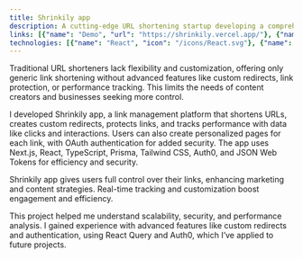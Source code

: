 ```yaml
---
title: Shrinkily app
description: A cutting-edge URL shortening startup developing a comprehensive link management platform with advanced features like custom redirections, caching, internationalization, and OAuth authentication.
links: [{"name": "Demo", "url": "https://shrinkily.vercel.app/"}, {"name": "Repository", "url": "https://github.com/JosePabloSG/shrinkily-app"}]
technologies: [{"name": "React", "icon": "/icons/React.svg"}, {"name": "Next.js", "icon": "/icons/Nextjs.svg"}, {"name": "TypeScript", "icon": "/icons/Typescript.svg"}, {"name": "Tailwind CSS", "icon": "/icons/Tailwindcss.svg"},{"name": "shadcn/ui", "icon": "/icons/shadcn.svg"}, {"name": "Frame Motion", "icon": "/icons/Framermotion.svg"}, {"name": "Json Web Tokens", "icon": "/icons/Jwt.svg"}, {"name": "Auth0", "icon": "/icons/Auth0.svg"}, {"name": "Prisma", "icon": "/icons/Prisma.svg"}, {"name": "EsLint", "icon": "/icons/Eslint.svg"}, {"name": "Zod", "icon": "/icons/Zod.svg"},{"name": "Next intl", "icon": "/icons/Global.svg"}]
---
```


Traditional URL shorteners lack flexibility and customization, offering only generic link shortening without advanced features like custom redirects, link protection, or performance tracking. This limits the needs of content creators and businesses seeking more control.

I developed Shrinkily app, a link management platform that shortens URLs, creates custom redirects, protects links, and tracks performance with data like clicks and interactions. Users can also create personalized pages for each link, with OAuth authentication for added security. The app uses Next.js, React, TypeScript, Prisma, Tailwind CSS, Auth0, and JSON Web Tokens for efficiency and security.

Shrinkily app gives users full control over their links, enhancing marketing and content strategies. Real-time tracking and customization boost engagement and efficiency.

This project helped me understand scalability, security, and performance analysis. I gained experience with advanced features like custom redirects and authentication, using React Query and Auth0, which I’ve applied to future projects.
